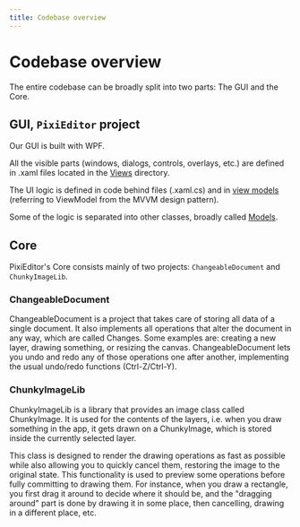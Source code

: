 ```yaml
---
title: Codebase overview
---
```


# Codebase overview

The entire codebase can be broadly split into two parts: The GUI and the Core. 

## GUI, `PixiEditor` project

Our GUI is built with WPF. 

All the visible parts (windows, dialogs, controls, overlays, etc.) are defined in .xaml files located in the [Views](https://github.com/PixiEditor/PixiEditor/tree/master/src/PixiEditor/Views) directory.

The UI logic is defined in code behind files (.xaml.cs) and in [view models](https://github.com/PixiEditor/PixiEditor/tree/master/src/PixiEditor/ViewModels) (referring to ViewModel from the MVVM design pattern).

Some of the logic is separated into other classes, broadly called [Models](https://github.com/PixiEditor/PixiEditor/tree/master/src/PixiEditor/Models).

## Core

PixiEditor's Core consists mainly of two projects: `ChangeableDocument` and `ChunkyImageLib`.

### ChangeableDocument

ChangeableDocument is a project that takes care of storing all data of a single document. 
It also implements all operations that alter the document in any way, which are called Changes. 
Some examples are: creating a new layer, drawing something, or resizing the canvas. 
ChangeableDocument lets you undo and redo any of those operations one after another, implementing the usual undo/redo functions (Ctrl-Z/Ctrl-Y).

### ChunkyImageLib

ChunkyImageLib is a library that provides an image class called ChunkyImage. 
It is used for the contents of the layers, i.e. when you draw something in the app, it gets drawn on a ChunkyImage, which is stored inside the currently selected layer. 

This class is designed to render the drawing operations as fast as possible while also allowing you to quickly cancel them, restoring the image to the original state. 
This functionality is used to preview some operations before fully committing to drawing them. 
For instance, when you draw a rectangle, you first drag it around to decide where it should be, 
and the "dragging around" part is done by drawing it in some place, then cancelling, drawing in a different place, etc.